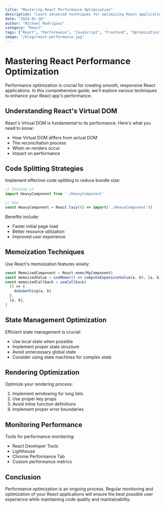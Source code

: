 ```yaml
---
title: "Mastering React Performance Optimization"
description: "Learn advanced techniques for optimizing React applications, from code splitting to efficient state management."
date: "2024-01-10"
author: "Michael Rodriguez"
category: "React"
tags: ["React", "Performance", "JavaScript", "Frontend", "Optimization"]
image: "/blog/react-performance.jpg"
---
```


# Mastering React Performance Optimization

Performance optimization is crucial for creating smooth, responsive React applications. In this comprehensive guide, we'll explore various techniques to enhance your React app's performance.

## Understanding React's Virtual DOM

React's Virtual DOM is fundamental to its performance. Here's what you need to know:

- How Virtual DOM differs from actual DOM
- The reconciliation process
- When re-renders occur
- Impact on performance

## Code Splitting Strategies

Implement effective code splitting to reduce bundle size:

```javascript
// Instead of
import HeavyComponent from './HeavyComponent'

// Use
const HeavyComponent = React.lazy(() => import('./HeavyComponent'))
```

Benefits include:
- Faster initial page load
- Better resource utilization
- Improved user experience

## Memoization Techniques

Use React's memoization features wisely:

```javascript
const MemoizedComponent = React.memo(MyComponent)
const memoizedValue = useMemo(() => computeExpensiveValue(a, b), [a, b])
const memoizedCallback = useCallback(
  () => {
    doSomething(a, b)
  },
  [a, b],
)
```

## State Management Optimization

Efficient state management is crucial:

- Use local state when possible
- Implement proper state structure
- Avoid unnecessary global state
- Consider using state machines for complex state

## Rendering Optimization

Optimize your rendering process:

1. Implement windowing for long lists
2. Use proper key props
3. Avoid inline function definitions
4. Implement proper error boundaries

## Monitoring Performance

Tools for performance monitoring:

- React Developer Tools
- Lighthouse
- Chrome Performance Tab
- Custom performance metrics

## Conclusion

Performance optimization is an ongoing process. Regular monitoring and optimization of your React applications will ensure the best possible user experience while maintaining code quality and maintainability.